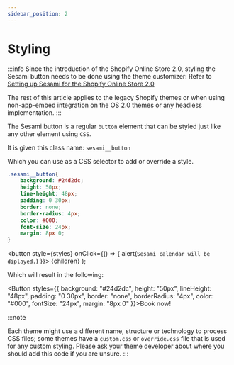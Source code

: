 ```yaml
---
sidebar_position: 2
---
```


# Styling

:::info
Since the introduction of the Shopify Online Store 2.0, styling the Sesami button needs to be done using the theme customizer: Refer to [Setting up Sesami for the Shopify Online Store 2.0](https://help.sesami.co/hc/en-us/articles/4421864289687-Setting-up-Sesami-for-the-Shopify-Online-Store-2-0)

The rest of this article applies to the legacy Shopify themes or when using non-app-embed integration on the OS 2.0 themes or any headless implementation.
:::

The Sesami button is a regular `button` element that can be styled just like any other element using `CSS`.

It is given this class name: `sesami__button`

Which you can use as a CSS selector to add or override a style.

```css title="custom.css"
.sesami__button{
	background: #24d2dc;
	height: 50px;
    line-height: 48px;
    padding: 0 30px;
    border: none;
    border-radius: 4px;
    color: #000;
    font-size: 24px;
    margin: 8px 0;
}
```

  <button
    style={styles}
    onClick={() => {
      alert(`Sesami calendar will be diplayed.`)
    }}>
    {children}
  </button>
);

Which will result in the following:

<Button styles={{
	background: "#24d2dc",
	height: "50px",
    lineHeight: "48px",
    padding: "0 30px",
    border: "none",
    borderRadius: "4px",
    color: "#000",
    fontSize: "24px",
    margin: "8px 0"
}}>Book now!</Button>



:::note

Each theme might use a different name, structure or technology to process CSS files; some themes have a `custom.css` or `override.css` file that is used for any custom styling. Please ask your theme developer about where you should add this code if you are unsure.
:::